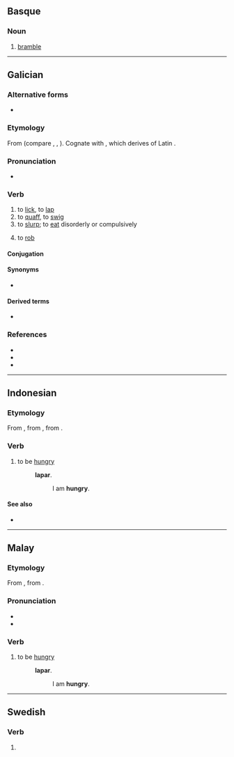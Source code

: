 ==Basque==

===Noun===
{{head|eu|noun}}

# [[bramble]]

----

==Galician==

===Alternative forms===
* {{l|gl|lampar}}

===Etymology===
From {{der|gl|gem-pro|*lapjaną||to lick; lap}} (compare {{cog|enm|lappen}}, {{cog|goh|laffen}}, {{cog|fr|lamper}}). Cognate with {{l|gl|lamber||to lick}}, which derives of Latin {{m|la|lambo|lambere|lick}}.

===Pronunciation===
*{{IPA|gl|/laˈpaɾ/}}

===Verb===
{{gl-verb|lap|ar}}

# to [[lick]], to [[lap]]
# to [[quaff]], to [[swig]]
# to [[slurp]]; to [[eat]] disorderly or compulsively
# {{lb|gl|figurative}} to [[rob]]

====Conjugation====
{{gl-conj-ar|lap}}

====Synonyms====
* {{l|gl|larpar}}

====Derived terms====
* {{l|gl|lapacaldos|lit=broth-lapper|t=glutton}}

===References===
* {{R:DDLG}}
* {{R:TILG}}
* {{R:TLPGP}}

----

==Indonesian==

===Etymology===
From {{der|id|ms|lapar}}, from {{inh|id|poz-mly-pro|*lapar}}, from {{inh|id|poz-pro|*lapaʀ}}.

===Verb===
{{head|id|verb}}

# to be [[hungry]] {{gloss|affected by hunger; desirous of food}}
#: {{l|id|saya|Saya}} '''lapar'''.
#:: I am '''hungry'''.

====See also====
* {{l|id|haus}}

----

==Malay==

===Etymology===
From {{inh|ms|poz-mly-pro|*lapar}}, from {{inh|ms|poz-pro|*lapaʀ}}.

===Pronunciation===
* {{IPA|ms|/lapa(r)/}}
* {{rhymes|ms|apa(r)|pa(r)|a(r)}}

===Verb===
{{ms-verb|j=لاڤر}}

# to be [[hungry]] {{gloss|affected by hunger; desirous of food}}
#: {{l|ms|saya|Saya}} '''lapar'''.
#:: I am '''hungry'''.

----

==Swedish==

===Verb===
{{head|sv|verb form}}

# {{sv-verb-form-pre|lapa}}